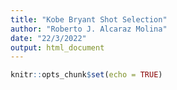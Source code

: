 ```yaml
---
title: "Kobe Bryant Shot Selection"
author: "Roberto J. Alcaraz Molina"
date: "22/3/2022"
output: html_document
---
```


```r
knitr::opts_chunk$set(echo = TRUE)
```

